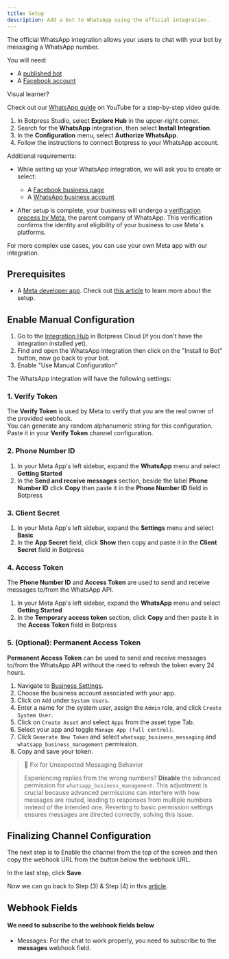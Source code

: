 ```yaml
---
title: Setup
description: Add a bot to WhatsApp using the official integration.
---
```


The official WhatsApp integration allows your users to chat with your bot by messaging a WhatsApp number.

<Tabs>
  <Tab title="Basic configuration">

<Info>
You will need:

- A [published bot](https://botpress.com/docs/botpress-quickstart)
- A [Facebook account](https://www.facebook.com/signup)
</Info>

<Tip>
Visual learner?

Check out our [WhatsApp guide](https://www.youtube.com/watch?v=Kt4Ay_q-WKI) on YouTube for a step-by-step video guide.
</Tip>

1. In Botpress Studio, select **Explore Hub** in the upper-right corner.
2. Search for the **WhatsApp** integration, then select **Install Integration**.
3. In the **Configuration** menu, select **Authorize WhatsApp**.
4. Follow the instructions to connect Botpress to your WhatsApp account.

<Note>
Additional requirements:

- While setting up your WhatsApp integration, we will ask you to create or select:

  - A [Facebook business page](https://www.facebook.com/business/help/1968057156746246?id=939256796236247)
  - A [WhatsApp business account](https://business.whatsapp.com)

- After setup is complete, your business will undergo a [verification process by Meta](https://www.facebook.com/business/help/1095661473946872?id=180505742745347), the parent company of WhatsApp. This verification confirms the identity and eligibility of your business to use Meta's platforms.
</Note>

</Tab>

<Tab title="Manual configuration">

For more complex use cases, you can use your own Meta app with our integration.

## Prerequisites

* A [Meta developer app](https://developers.facebook.com/apps/create/). Check out [this article](https://developers.facebook.com/docs/whatsapp/cloud-api/get-started#set-up-developer-assets) to learn more about the setup.

<Embed url="https://www.youtube.com/watch?v=LQd1iGJLj58" title="How to Connect your Chatbot to WhatsApp" favicon="https://www.google.com/favicon.ico" image="https://i.ytimg.com/vi/LQd1iGJLj58/hqdefault.jpg" provider="youtube.com" href="https://www.youtube.com/watch?v=LQd1iGJLj58" typeOfEmbed="youtube" html="%3Ciframe%20class%3D%22embedly-embed%22%20src%3D%22%2F%2Fcdn.embedly.com%2Fwidgets%2Fmedia.html%3Fsrc%3Dhttps%253A%252F%252Fwww.youtube.com%252Fembed%252FLQd1iGJLj58%253Ffeature%253Doembed%26display_name%3DYouTube%26url%3Dhttps%253A%252F%252Fwww.youtube.com%252Fwatch%253Fv%253DLQd1iGJLj58%26image%3Dhttps%253A%252F%252Fi.ytimg.com%252Fvi%252FLQd1iGJLj58%252Fhqdefault.jpg%26key%3D7788cb384c9f4d5dbbdbeffd9fe4b92f%26type%3Dtext%252Fhtml%26schema%3Dyoutube%22%20width%3D%22854%22%20height%3D%22480%22%20scrolling%3D%22no%22%20title%3D%22YouTube%20embed%22%20frameborder%3D%220%22%20allow%3D%22autoplay%3B%20fullscreen%3B%20encrypted-media%3B%20picture-in-picture%3B%22%20allowfullscreen%3D%22true%22%3E%3C%2Fiframe%3E" />

## Enable Manual Configuration

1. Go to the [Integration Hub](https://app.botpress.cloud/hub) in Botpress Cloud (if you don't have the integration installed yet).
2. Find and open the WhatsApp integration then click on the "Install to Bot" button, now go back to your bot.
3. Enable "Use Manual Configuration"

The WhatsApp integration will have the following settings:

### 1. Verify Token

The **Verify Token** is used by Meta to verify that you are the real owner of the provided webhook.\
You can generate any random alphanumeric string for this configuration. Paste it in your **Verify Token** channel configuration.

### 2. Phone Number ID

1. In your Meta App's left sidebar, expand the **WhatsApp** menu and select **Getting Started**
2. In the **Send and receive messages** section, beside the label **Phone Number ID** click **Copy** then paste it in the **Phone Number ID** field in Botpress

### 3. Client Secret

1. In your Meta App's left sidebar, expand the **Settings** menu and select **Basic**
2. In the **App Secret** field,  click **Show** then copy and paste it in the **Client Secret** field in Botpress

### 4. Access Token

The **Phone Number ID** and **Access Token** are used to send and receive messages to/from the WhatsApp API.

1. In your Meta App's left sidebar, expand the **WhatsApp** menu and select **Getting Started**
2. In the **Temporary access token** section, click **Copy** and then paste it in the **Access Token** field in Botpress

### 5. (Optional): Permanent Access Token

**Permanent Access Token** can be used to send and receive messages to/from the WhatsApp API without the need to refresh the token every 24 hours.

1. Navigate to [Business Settings](https://business.facebook.com/settings).
2. Choose the business account associated with your app.
3. Click on `Add` under `System Users`.
4. Enter a name for the system user, assign the `Admin` role, and click `Create System User`.
5. Click on `Create Asset` and select `Apps` from the asset type Tab.
6. Select your app and toggle `Manage App (full control)`.
7. Click `Generate New Token` and select `whatsapp_business_messaging` and `whatsapp_business_management` permission.
8. Copy and save your token.

> 📘 Fix for Unexpected Messaging Behavior
>
> Experiencing replies from the wrong numbers? **Disable** the advanced permission for `whatsapp_business_management`. This adjustment is crucial because advanced permissions can interfere with how messages are routed, leading to responses from multiple numbers instead of the intended one. Reverting to basic permission settings ensures messages are directed correctly, solving this issue.

## Finalizing Channel Configuration

The next step is to Enable the channel from the top of the screen and then copy the webhook URL from the button below the webhook URL.

In the last step, click **Save**.

Now we can go back to Step (3) & Step (4) in this [article](https://developers.facebook.com/docs/whatsapp/cloud-api/get-started#set-up-developer-assets).

## Webhook Fields

#### We need to subscribe to the webhook fields below

* Messages: For the chat to work properly, you need to subscribe to the **messages** webhook field.

</Tab>
</Tabs>